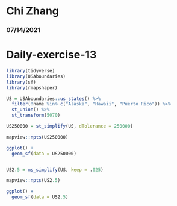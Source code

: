 # Chi Zhang
### 07/14/2021
# Daily-exercise-13

```r
library(tidyverse)
library(USAboundaries)
library(sf)
library(rmapshaper)

US = USAboundaries::us_states() %>%
  filter(!name %in% c("Alaska", "Hawaii", "Puerto Rico")) %>%
  st_union() %>%
  st_transform(5070)

US250000 = st_simplify(US, dTolerance = 250000)

mapview::npts(US250000)

ggplot() +
  geom_sf(data = US250000)


US2.5 = ms_simplify(US, keep = .025)

mapview::npts(US2.5)

ggplot() +
  geom_sf(data = US2.5)

```


